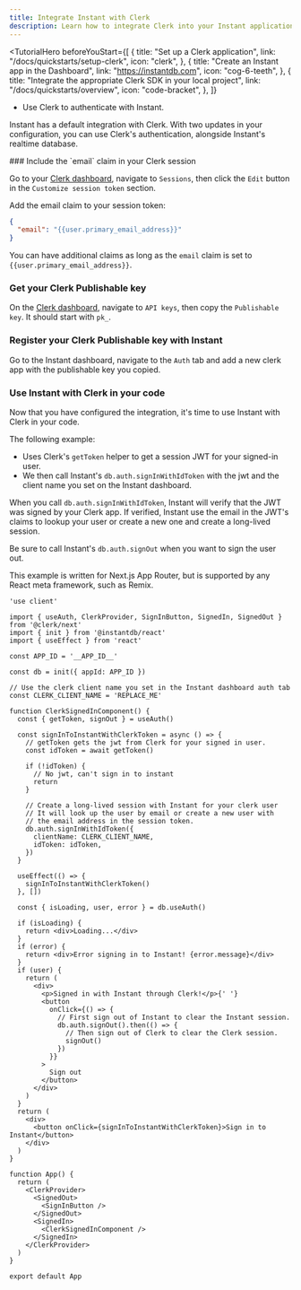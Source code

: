 ```yaml
---
title: Integrate Instant with Clerk
description: Learn how to integrate Clerk into your Instant application.
---
```


<TutorialHero
  beforeYouStart={[
    {
      title: "Set up a Clerk application",
      link: "/docs/quickstarts/setup-clerk",
      icon: "clerk",
    },
    {
      title: "Create an Instant app in the Dashboard",
      link: "https://instantdb.com",
      icon: "cog-6-teeth",
    },
    {
      title: "Integrate the appropriate Clerk SDK in your local project",
      link: "/docs/quickstarts/overview",
      icon: "code-bracket",
    },
  ]}
>
  - Use Clerk to authenticate with Instant.
</TutorialHero>

Instant has a default integration with Clerk. With two updates in your configuration, you can use Clerk's authentication, alongside Instant's realtime database.

<Steps>
  ### Include the `email` claim in your Clerk session

  Go to your [Clerk dashboard](https://console.cloud.google.com/apis/credentials), navigate to `Sessions`, then click the `Edit` button in the `Customize session token` section.

  Add the email claim to your session token:

  ```json
  {
    "email": "{{user.primary_email_address}}"
  }
  ```

  You can have additional claims as long as the `email` claim is set to `{{user.primary_email_address}}`.

  ### Get your Clerk Publishable key

  On the [Clerk dashboard](https://console.cloud.google.com/apis/credentials), navigate to `API keys`, then copy the `Publishable key`. It should start with `pk_`.

  ### Register your Clerk Publishable key with Instant

  Go to the Instant dashboard, navigate to the `Auth` tab and add a new clerk app with the publishable key you copied.

  ### Use Instant with Clerk in your code

  Now that you have configured the integration, it's time to use Instant with Clerk in your code.

  The following example:

  - Uses Clerk's `getToken` helper to get a session JWT for your signed-in user.
  - We then call Instant's `db.auth.signInWithIdToken` with the jwt and the client name you set on the Instant dashboard.

  When you call `db.auth.signInWithIdToken`, Instant will verify that the JWT was signed by your Clerk app. If verified, Instant use the email in the JWT's claims to lookup your user or create a new one and create a long-lived session.

  Be sure to call Instant's `db.auth.signOut` when you want to sign the user out.

  This example is written for Next.js App Router, but is supported by any React meta framework, such as Remix.

  ```tsx {{ filename: 'app/instant/page.tsx' }}
  'use client'

  import { useAuth, ClerkProvider, SignInButton, SignedIn, SignedOut } from '@clerk/next'
  import { init } from '@instantdb/react'
  import { useEffect } from 'react'

  const APP_ID = '__APP_ID__'

  const db = init({ appId: APP_ID })

  // Use the clerk client name you set in the Instant dashboard auth tab
  const CLERK_CLIENT_NAME = 'REPLACE_ME'

  function ClerkSignedInComponent() {
    const { getToken, signOut } = useAuth()

    const signInToInstantWithClerkToken = async () => {
      // getToken gets the jwt from Clerk for your signed in user.
      const idToken = await getToken()

      if (!idToken) {
        // No jwt, can't sign in to instant
        return
      }

      // Create a long-lived session with Instant for your clerk user
      // It will look up the user by email or create a new user with
      // the email address in the session token.
      db.auth.signInWithIdToken({
        clientName: CLERK_CLIENT_NAME,
        idToken: idToken,
      })
    }

    useEffect(() => {
      signInToInstantWithClerkToken()
    }, [])

    const { isLoading, user, error } = db.useAuth()

    if (isLoading) {
      return <div>Loading...</div>
    }
    if (error) {
      return <div>Error signing in to Instant! {error.message}</div>
    }
    if (user) {
      return (
        <div>
          <p>Signed in with Instant through Clerk!</p>{' '}
          <button
            onClick={() => {
              // First sign out of Instant to clear the Instant session.
              db.auth.signOut().then(() => {
                // Then sign out of Clerk to clear the Clerk session.
                signOut()
              })
            }}
          >
            Sign out
          </button>
        </div>
      )
    }
    return (
      <div>
        <button onClick={signInToInstantWithClerkToken}>Sign in to Instant</button>
      </div>
    )
  }

  function App() {
    return (
      <ClerkProvider>
        <SignedOut>
          <SignInButton />
        </SignedOut>
        <SignedIn>
          <ClerkSignedInComponent />
        </SignedIn>
      </ClerkProvider>
    )
  }

  export default App
  ```
</Steps>

